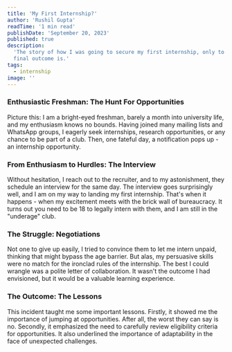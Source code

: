 ```yaml
---
title: 'My First Internship?'
author: 'Rushil Gupta'
readTime: '1 min read'
publishDate: 'September 20, 2023'
published: true
description:
  'The story of how I was going to secure my first internship, only to be thwarted by my age? Read more to know what actually happened and what the
  final outcome is.'
tags:
  - internship
image: ''
---
```


<BlogInfo frontmatter={frontmatter} />

### Enthusiastic Freshman: The Hunt For Opportunities

Picture this: I am a bright-eyed freshman, barely a month into university life, and my enthusiasm knows no bounds. Having joined many mailing lists
and WhatsApp groups, I eagerly seek internships, research opportunities, or any chance to be part of a club. Then, one fateful day, a notification
pops up - an internship opportunity.

### From Enthusiasm to Hurdles: The Interview

Without hesitation, I reach out to the recruiter, and to my astonishment, they schedule an interview for the same day. The interview goes surprisingly
well, and I am on my way to landing my first internship. That's when it happens - when my excitement meets with the brick wall of bureaucracy. It
turns out you need to be 18 to legally intern with them, and I am still in the "underage" club.

### The Struggle: Negotiations

Not one to give up easily, I tried to convince them to let me intern unpaid, thinking that might bypass the age barrier. But alas, my persuasive
skills were no match for the ironclad rules of the internship. The best I could wrangle was a polite letter of collaboration. It wasn't the outcome I
had envisioned, but it would be a valuable learning experience.

### The Outcome: The Lessons

This incident taught me some important lessons. Firstly, it showed me the importance of jumping at opportunities. After all, the worst they can say is
no. Secondly, it emphasized the need to carefully review eligibility criteria for opportunities. It also underlined the importance of adaptability in
the face of unexpected challenges.
